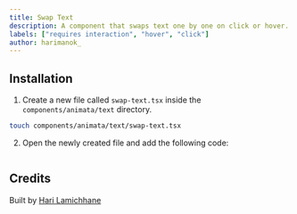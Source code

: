 ```yaml
---
title: Swap Text
description: A component that swaps text one by one on click or hover.
labels: ["requires interaction", "hover", "click"]
author: harimanok_
---
```


<ComponentPreview name="text-swap-text--docs" />

## Installation

1. Create a new file called `swap-text.tsx` inside the `components/animata/text` directory.

```bash
touch components/animata/text/swap-text.tsx
```

2. Open the newly created file and add the following code:

```jsx file=<rootDir>/animata/text/swap-text.tsx

```

## Credits

Built by [Hari Lamichhane](https://github.com/hari)
